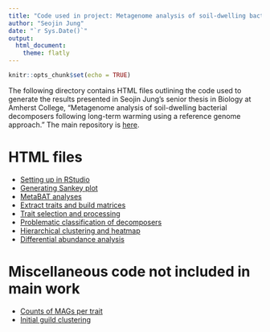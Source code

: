 ```yaml
---
title: "Code used in project: Metagenome analysis of soil-dwelling bacterial decomposers following long-term warming using a reference genome approach"
author: "Seojin Jung"
date: "`r Sys.Date()`"
output: 
  html_document:
    theme: flatly
---
```


```r
knitr::opts_chunk$set(echo = TRUE)
```

The following directory contains HTML files outlining the code used to generate the results presented in Seojin Jung's senior thesis in Biology at Amherst College, "Metagenome analysis of soil-dwelling bacterial decomposers following long-term warming using a reference genome approach." The main repository is [here](https://github.com/OurMicrobiome/seojin_thesis).

# HTML files
* [Setting up in RStudio](setup.html)
* [Generating Sankey plot](mag_taxonomy_sankey.html)
* [MetaBAT analyses](metabat_analyses.html)
* [Extract traits and build matrices]()
* [Trait selection and processing]()
* [Problematic classification of decomposers]()
* [Hierarchical clustering and heatmap]()
* [Differential abundance analysis]()

# Miscellaneous code not included in main work
* [Counts of MAGs per trait]()
* [Initial guild clustering]()
